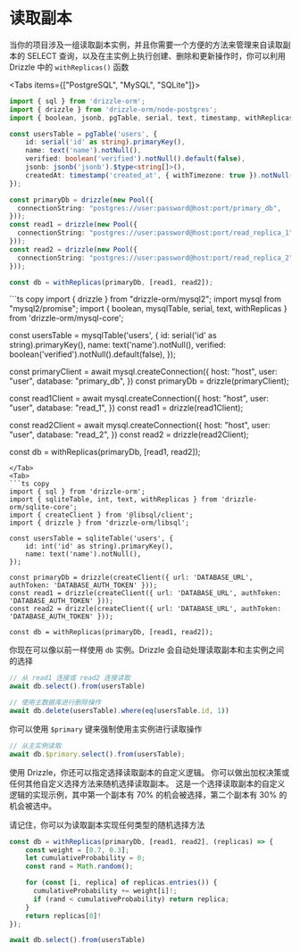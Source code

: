 
# 读取副本

当你的项目涉及一组读取副本实例，并且你需要一个方便的方法来管理来自读取副本的 SELECT 查询，以及在主实例上执行创建、删除和更新操作时，你可以利用 Drizzle 中的 `withReplicas()` 函数

<Tabs items={["PostgreSQL", "MySQL", "SQLite"]}>
<Tab>
```ts copy
import { sql } from 'drizzle-orm';
import { drizzle } from 'drizzle-orm/node-postgres';
import { boolean, jsonb, pgTable, serial, text, timestamp, withReplicas } from 'drizzle-orm/pg-core';

const usersTable = pgTable('users', {
	id: serial('id' as string).primaryKey(),
	name: text('name').notNull(),
	verified: boolean('verified').notNull().default(false),
	jsonb: jsonb('jsonb').$type<string[]>(),
	createdAt: timestamp('created_at', { withTimezone: true }).notNull().defaultNow(),
});

const primaryDb = drizzle(new Pool({
  connectionString: "postgres://user:password@host:port/primary_db",
}));
const read1 = drizzle(new Pool({
  connectionString: "postgres://user:password@host:port/read_replica_1",
}));
const read2 = drizzle(new Pool({
  connectionString: "postgres://user:password@host:port/read_replica_2",
}));

const db = withReplicas(primaryDb, [read1, read2]);
```
</Tab>
<Tab>
```ts copy
import { drizzle } from "drizzle-orm/mysql2";
import mysql from "mysql2/promise";
import { boolean, mysqlTable, serial, text, withReplicas } from 'drizzle-orm/mysql-core';

const usersTable = mysqlTable('users', {
	id: serial('id' as string).primaryKey(),
	name: text('name').notNull(),
	verified: boolean('verified').notNull().default(false),
});

const primaryClient = await mysql.createConnection({
  host: "host",
  user: "user",
  database: "primary_db",
})
const primaryDb = drizzle(primaryClient);

const read1Client = await mysql.createConnection({
  host: "host",
  user: "user",
  database: "read_1",
})
const read1 = drizzle(read1Client);

const read2Client = await mysql.createConnection({
  host: "host",
  user: "user",
  database: "read_2",
})
const read2 = drizzle(read2Client);

const db = withReplicas(primaryDb, [read1, read2]);
```
</Tab>
<Tab>
```ts copy
import { sql } from 'drizzle-orm';
import { sqliteTable, int, text, withReplicas } from 'drizzle-orm/sqlite-core';
import { createClient } from '@libsql/client';
import { drizzle } from 'drizzle-orm/libsql';

const usersTable = sqliteTable('users', {
	id: int('id' as string).primaryKey(),
	name: text('name').notNull(),
});

const primaryDb = drizzle(createClient({ url: 'DATABASE_URL', authToken: 'DATABASE_AUTH_TOKEN' }));
const read1 = drizzle(createClient({ url: 'DATABASE_URL', authToken: 'DATABASE_AUTH_TOKEN' }));
const read2 = drizzle(createClient({ url: 'DATABASE_URL', authToken: 'DATABASE_AUTH_TOKEN' }));

const db = withReplicas(primaryDb, [read1, read2]);
```
</Tab>
</Tabs>

你现在可以像以前一样使用 `db` 实例。Drizzle 会自动处理读取副本和主实例之间的选择

```ts
// 从 read1 连接或 read2 连接读取
await db.select().from(usersTable)

// 使用主数据库进行删除操作
await db.delete(usersTable).where(eq(usersTable.id, 1))
```

你可以使用 `$primary` 键来强制使用主实例进行读取操作

```ts
// 从主实例读取
await db.$primary.select().from(usersTable);
```

使用 Drizzle，你还可以指定选择读取副本的自定义逻辑。
你可以做出加权决策或任何其他自定义选择方法来随机选择读取副本。
这是一个选择读取副本的自定义逻辑的实现示例，其中第一个副本有 70% 的机会被选择，第二个副本有 30% 的机会被选中。

请记住，你可以为读取副本实现任何类型的随机选择方法

```ts
const db = withReplicas(primaryDb, [read1, read2], (replicas) => {
    const weight = [0.7, 0.3];
    let cumulativeProbability = 0;
    const rand = Math.random();

    for (const [i, replica] of replicas.entries()) {
      cumulativeProbability += weight[i]!;
      if (rand < cumulativeProbability) return replica;
    }
    return replicas[0]!
});

await db.select().from(usersTable)
```